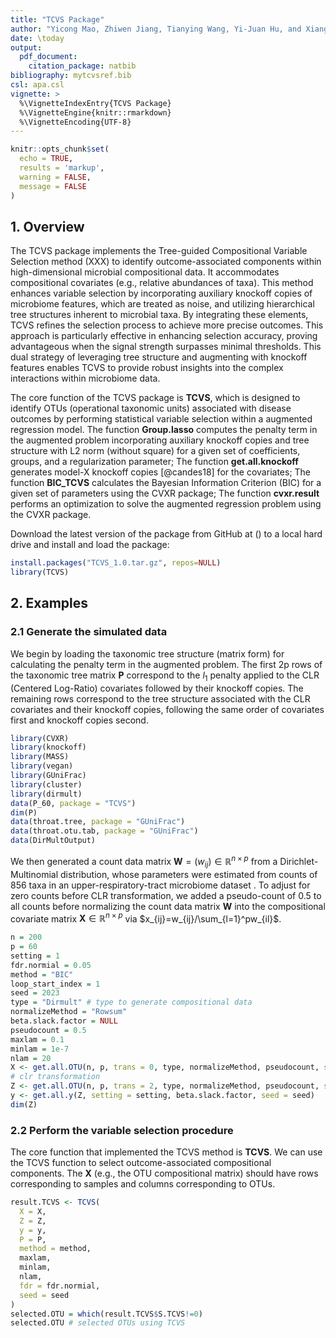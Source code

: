 ```yaml
---
title: "TCVS Package"
author: "Yicong Mao, Zhiwen Jiang, Tianying Wang, Yi-Juan Hu, and Xiang Zhan"
date: \today
output: 
  pdf_document:
    citation_package: natbib
bibliography: mytcvsref.bib
csl: apa.csl
vignette: >
  %\VignetteIndexEntry{TCVS Package}
  %\VignetteEngine{knitr::rmarkdown}
  %\VignetteEncoding{UTF-8}
---
```


```r
knitr::opts_chunk$set(
  echo = TRUE,   
  results = 'markup', 
  warning = FALSE,
  message = FALSE 
)
```

## 1. Overview  <!-- Introduction of the functions in the paackage-->

The TCVS package implements the Tree-guided Compositional Variable Selection method (XXX) to identify outcome-associated components within high-dimensional microbial compositional data. It accommodates compositional covariates (e.g., relative abundances of taxa). This method enhances variable selection by incorporating auxiliary knockoff copies of microbiome features, which are treated as noise, and utilizing hierarchical tree structures inherent to microbial taxa. By integrating these elements, TCVS refines the selection process to achieve more precise outcomes. This approach is particularly effective in enhancing selection accuracy, proving advantageous when the signal strength surpasses minimal thresholds. This dual strategy of leveraging tree structure and augmenting with knockoff features enables TCVS to provide robust insights into the complex interactions within microbiome data.

The core function of the TCVS package is **TCVS**, which is designed to identify OTUs (operational taxonomic units) associated with disease outcomes by performing statistical variable selection within a augmented regression model.
The function **Group.lasso** computes the penalty term in the augmented problem incorporating auxiliary knockoff copies and tree structure with L2 norm (without square) for a given set of coefficients, groups, and a regularization parameter; 
The function **get.all.knockoff** generates model-X knockoff copies [@candes18] for the covariates;
The function **BIC_TCVS** calculates the Bayesian Information Criterion (BIC) for a given set of parameters using the CVXR package;
The function **cvxr.result** performs an optimization to solve the augmented regression problem using the CVXR package.

Download the latest version of the package from GitHub at (\url{https://github.com/Yicong1225/TCVS}) to a local hard drive and install and load the package:
```r
install.packages("TCVS_1.0.tar.gz", repos=NULL)
library(TCVS)
```

##  2. Examples
### 2.1 Generate the simulated data
We begin by loading the taxonomic tree structure (matrix form) for calculating the penalty term in the augmented problem. The first 2p rows of the taxonomic tree matrix **P** correspond to the $l_1$ penalty applied to the CLR (Centered Log-Ratio) covariates followed by their knockoff copies. The remaining rows correspond to the tree structure associated with the CLR covariates and their knockoff copies, following the same order of covariates first and knockoff copies second.

```r
library(CVXR)
library(knockoff)
library(MASS)
library(vegan)
library(GUniFrac)
library(cluster)
library(dirmult)
data(P_60, package = "TCVS")
dim(P)
data(throat.tree, package = "GUniFrac")
data(throat.otu.tab, package = "GUniFrac")
data(DirMultOutput)
```

We then generated a count data matrix 
$\mathbf{W} = (w_{ij}) \in \mathbb{R}^{n\times p}$ from a Dirichlet-Multinomial distribution, whose parameters were estimated from counts of 856 taxa in an upper-respiratory-tract microbiome dataset \citep{charlson10,chen12}.
To adjust for zero counts before CLR transformation, we added a pseudo-count of 0.5 to all counts before normalizing the count data matrix $\mathbf{W}$ into the compositional covariate matrix $\mathbf{X} \in\mathbb{R}^{n\times p}$ via  $x_{ij}=w_{ij}/\sum_{l=1}^pw_{il}$.
```r
n = 200
p = 60
setting = 1
fdr.normial = 0.05
method = "BIC"
loop_start_index = 1
seed = 2023
type = "Dirmult" # type to generate compositional data
normalizeMethod = "Rowsum"
beta.slack.factor = NULL
pseudocount = 0.5
maxlam = 0.1
minlam = 1e-7
nlam = 20
X <- get.all.OTU(n, p, trans = 0, type, normalizeMethod, pseudocount, seed = seed)
# clr transformation
Z <- get.all.OTU(n, p, trans = 2, type, normalizeMethod, pseudocount, seed = seed) 
y <- get.all.y(Z, setting = setting, beta.slack.factor, seed = seed)
dim(Z)
```

### 2.2 Perform the variable selection procedure
The core function that implemented the TCVS method is **TCVS**. We can use the TCVS function to select outcome-associated compositional components. The **X** (e.g., the OTU compositional matrix) should have rows corresponding to samples and columns corresponding to OTUs. 
```r
result.TCVS <- TCVS(
  X = X,
  Z = Z,
  y = y,
  P = P,
  method = method,
  maxlam,
  minlam,
  nlam,
  fdr = fdr.normial,
  seed = seed
)
selected.OTU = which(result.TCVS$S.TCVS!=0)
selected.OTU # selected OTUs using TCVS
```


